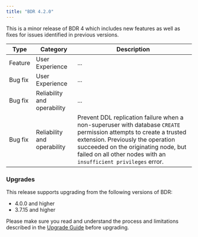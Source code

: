 ```yaml
---
title: "BDR 4.2.0"
---
```


This is a minor release of BDR 4 which includes new features as well
as fixes for issues identified in previous versions.


| Type | Category | Description |
| ---- | -------- | ----------- |
| Feature | User Experience | ... |
| Bug fix | User Experience | ... |
| Bug fix | Reliability and operability | ... |
| Bug fix | Reliability and operability | Prevent DDL replication failure when a non-superuser with database `CREATE` permission attempts to create a trusted extension. Previously the operation succeeded on the originating node, but failed on all other nodes with an `insufficient privileges` error. |

### Upgrades

This release supports upgrading from the following versions of BDR:

-   4.0.0 and higher
-   3.7.15 and higher

Please make sure you read and understand the process and limitations described
in the [Upgrade Guide](/pgd/latest/upgrades/) before upgrading.
